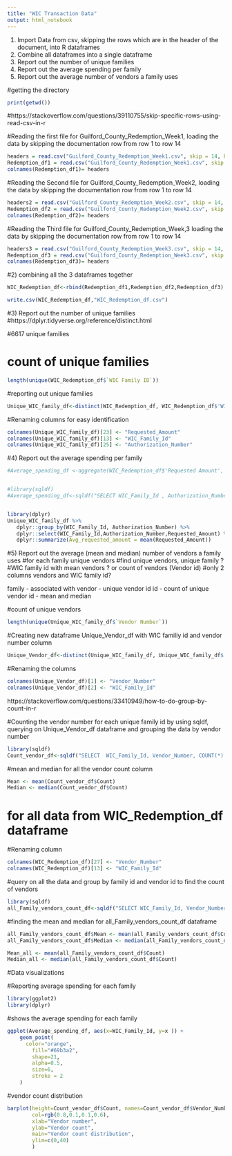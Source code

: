 ```yaml
---
title: "WIC Transaction Data"
output: html_notebook
---
```


1) Import Data from csv, skipping the rows which are in the header of the document, into R dataframes
2) Combine all dataframes into a single dataframe
3) Report out the number of unique families
4) Report out the average spending per family
5) Report out the average number of vendors a family uses

#getting the directory

```r
print(getwd())

```
#https://stackoverflow.com/questions/39110755/skip-specific-rows-using-read-csv-in-r

#Reading the first file for Guilford_County_Redemption_Week1, loading the data by skipping the documentation row from row 1 to row 14

```r
headers = read.csv("Guilford_County_Redemption_Week1.csv", skip = 14, header = F, nrows = 1, as.is = T)
Redemption_df1 = read.csv("Guilford_County_Redemption_Week1.csv", skip = 15, header = F)
colnames(Redemption_df1)= headers
```


#Reading the Second file for Guilford_County_Redemption_Week2, loading the data by skipping the documentation row from row 1 to row 14


```r
headers2 = read.csv("Guilford_County_Redemption_Week2.csv", skip = 14, header = F, nrows = 1, as.is = T)
Redemption_df2 = read.csv("Guilford_County_Redemption_Week2.csv", skip = 15, header = F)
colnames(Redemption_df2)= headers

```


#Reading the Third file for Guilford_County_Redemption_Week,3 loading the data by skipping the documentation row from row 1 to row 14


```r
headers3 = read.csv("Guilford_County_Redemption_Week3.csv", skip = 14, header = F, nrows = 1, as.is = T)
Redemption_df3 = read.csv("Guilford_County_Redemption_Week3.csv", skip = 15, header = F)
colnames(Redemption_df3)= headers

```


#2) combining all the 3 dataframes together

```r
WIC_Redemption_df<-rbind(Redemption_df1,Redemption_df2,Redemption_df3)

write.csv(WIC_Redemption_df,"WIC_Redemption_df.csv")

```

#3) Report out the number of unique families
#https://dplyr.tidyverse.org/reference/distinct.html

#6617 unique families

# count of unique families

```r
length(unique(WIC_Redemption_df$`WIC Family ID`))

```
#reporting out unique families 

```r

Unique_WIC_family_df<-distinct(WIC_Redemption_df, WIC_Redemption_df$'WIC Family ID', .keep_all = TRUE)

```

#Renaming columns for easy identification

```r
colnames(Unique_WIC_family_df)[23] <- "Requested_Amount"
colnames(Unique_WIC_family_df)[13] <- "WIC_Family_Id"
colnames(Unique_WIC_family_df)[25] <- "Authorization_Number"

```



#4) Report out the average spending per family

```r
#Average_spending_df <-aggregate(WIC_Redemption_df$'Requested Amount', by=list(WIC_Family_Id=WIC_Redemption_df$'WIC Family ID'), FUN=mean)


#library(sqldf)
#Average_spending_df<-sqldf("SELECT WIC_Family_Id , Authorization_Number, AVG (Requested_Amount) FROM Unique_WIC_family_df where WIC_Family_Id= '954365711O'  ")


library(dplyr)
Unique_WIC_family_df %>%
   dplyr::group_by(WIC_Family_Id, Authorization_Number) %>% 
   dplyr::select(WIC_Family_Id,Authorization_Number,Requested_Amount) %>% 
   dplyr::summarize(Avg_requested_amount = mean(Requested_Amount))


```


#5) Report out the average (mean and median) number of vendors a family uses
#for each family unique vendors
#find unique vendors, unique family ?
#WIC family id with mean vendors ? or count of vendors (Vendor id) 
#only 2 columns vendors and WIC family id? 

family - associated with vendor - unique vendor id
id - count of unique vendor id -
mean and median 

#count of unique vendors

```r
length(unique(Unique_WIC_family_df$`Vendor Number`))

```



#Creating new dataframe Unique_Vendor_df with WIC familiy id and vendor number column

```r

Unique_Vendor_df<-distinct(Unique_WIC_family_df, Unique_WIC_family_df$'Vendor Number', Unique_WIC_family_df$`WIC Family ID`)


```

#Renaming the columns

```r

colnames(Unique_Vendor_df)[1] <- "Vendor_Number"
colnames(Unique_Vendor_df)[2] <- "WIC_Family_Id"

```

https://stackoverflow.com/questions/33410949/how-to-do-group-by-count-in-r


#Counting the vendor number for each unique family id by using sqldf, querying on Unique_Vendor_df dataframe and grouping the data by vendor number

```r

library(sqldf)
Count_vendor_df<-sqldf("SELECT  WIC_Family_Id, Vendor_Number, COUNT(*) AS Count FROM Unique_Vendor_df GROUP BY Vendor_Number")


```

#mean and median for all the vendor count column

```r
Mean <- mean(Count_vendor_df$Count)
Median <- median(Count_vendor_df$Count)
```

# for all data from WIC_Redemption_df dataframe
#Renaming column

```r
colnames(WIC_Redemption_df)[27] <- "Vendor_Number"
colnames(WIC_Redemption_df)[13] <- "WIC_Family_Id"
```

#query on all the data and group by family id and vendor id to find the count of vendors

```r
library(sqldf)
all_Family_vendors_count_df<-sqldf("SELECT WIC_Family_Id, Vendor_Number, COUNT(Vendor_Number) AS Count FROM WIC_Redemption_df GROUP BY WIC_Family_Id,Vendor_Number")

```

#finding the mean and median for all_Family_vendors_count_df dataframe

```r
all_Family_vendors_count_df$Mean <- mean(all_Family_vendors_count_df$Count)
all_Family_vendors_count_df$Median <- median(all_Family_vendors_count_df$Count)

Mean_all <- mean(all_Family_vendors_count_df$Count)
Median_all <- median(all_Family_vendors_count_df$Count)
```

#Data visualizations

#Reporting average spending for each family

```r
library(ggplot2)
library(dplyr)


```
#shows the average spending for each family
```r
ggplot(Average_spending_df, aes(x=WIC_Family_Id, y=x )) + 
    geom_point(
      color="orange",
        fill="#69b3a2",
        shape=21,
        alpha=0.5,
        size=6,
        stroke = 2
    )
```
#vendor count distribution
```r
barplot(height=Count_vendor_df$Count, names=Count_vendor_df$Vendor_Number, 
        col=rgb(0.8,0.1,0.1,0.6),
        xlab="Vendor number", 
        ylab="Vendor count", 
        main="Vendor count distribution", 
        ylim=c(0,40)
        )




```
```r



























```

